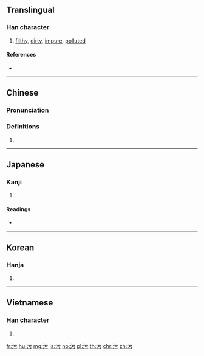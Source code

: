 {{also|汚|汙}}
==Translingual==

===Han character===
{{Han char|rn=85|rad=水|as=03|sn=6|four=31127|canj=EMMS}}

# [[filthy]], [[dirty]], [[impure]], [[polluted]]

====References====
* {{Han ref|kx=0607.051|dkj=17134|hdz=31551.010|uh=6C61|ud=27745|bh=A6C3|bd=42691}}

----
==Chinese==
{{zh-forms|t2=汙}}

===Pronunciation===
{{zh-pron
|m=wū
|c=wu1
|h=pfs=
|md=
|mn=
|w=
|mc=y
|oc=y
|cat=
}}

===Definitions===
{{zh-hanzi}}

# {{rfdef|lang=zh}}

----

==Japanese==

===Kanji===
{{ja-kanji|grade=|rs=水03|style=ky|shin=汚}}

# {{defn|lang=ja|sort=水03}}

====Readings====
* {{ja-readings|on=[[お]] (o)|kun=[[けがす]] (kegasu), [[けがれる]] (kegareru), [[よごす]] (yogosu), [[きたない]] (kitanai)}}

----

==Korean==

===Hanja===
{{ko-hanja|hangeul=오|eumhun=|rv=o|mr=o|y=o}}

# {{defn|lang=ko|sort=水03}}

----

==Vietnamese==

===Han character===
{{vi-hantu|[[ô]], [[ố]]|rs=水03}}

# {{defn|lang=vi|sort=水03}}

[[fr:污]]
[[hu:污]]
[[mg:污]]
[[ja:污]]
[[no:污]]
[[pl:污]]
[[th:污]]
[[chr:污]]
[[zh:污]]